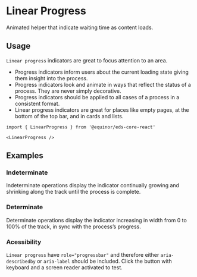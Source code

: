 
<Meta of={ComponentStories} />

# Linear Progress

Animated helper that indicate waiting time as content loads.

<Links 
    ariaUrl="https://www.w3.org/TR/2017/REC-wai-aria-1.1-20171214/#progressbar"
    figmaUrl="https://www.figma.com/file/0bGXR2sCwMVSDNyyzu5BXrO5/UI%E2%80%94User-Interface?node-id=17622%3A3"
    documentationUrl="https://eds.equinor.com/0b0c666ab/p/498ec5-progress-indicators/b/90464a"
    sourceUrl="https://github.com/equinor/design-system/blob/develop/packages/eds-core-react/src/components/Progress/Linear/LinearProgress.tsx"
    npmUrl="https://www.npmjs.com/package/@equinor/eds-core-react"
/>

<Primary />
<Controls />

## Usage

`Linear progress` indicators are great to focus attention to an area.

<ul>
  <li>Progress indicators inform users about the current loading state giving them insight into the process.</li>
  <li>Progress indicators look and animate in ways that reflect the status of a process. They are never simply decorative.</li>
  <li>Progress indicators should be applied to all cases of a process in a consistent format.</li>
  <li>Linear progress indicators are great for places like empty pages, at the bottom of the top bar, and in cards and lists.</li>
</ul>

```tsx
import { LinearProgress } from '@equinor/eds-core-react'

<LinearProgress />
```

## Examples

### Indeterminate

Indeterminate operations display the indicator continually growing and shrinking along the track until the process is complete.

<Canvas of={ComponentStories.Indeterminate} />

### Determinate

Determinate operations display the indicator increasing in width from 0 to 100% of the track, in sync with the process’s progress.

<Canvas of={ComponentStories.Determinate} />

### Acessibility
`Linear progress` have `role="progressbar"` and therefore either `aria-describedby` or `aria-label` should be included. 
Click the button with keyboard and a screen reader activated to test.

<Canvas of={ComponentStories.Accessibility} />
